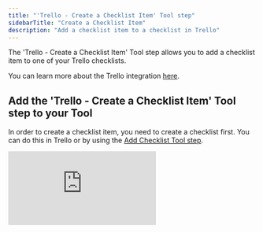 ```yaml
---
title: "'Trello - Create a Checklist Item' Tool step"
sidebarTitle: "Create a Checklist Item"
description: "Add a checklist item to a checklist in Trello"
---
```


The 'Trello - Create a Checklist Item' Tool step allows you to add a checklist item to one of your Trello checklists. 

<Note>You can learn more about the Trello integration [here](/integrations/popular-integrations/trello).</Note>

## Add the 'Trello - Create a Checklist Item' Tool step to your Tool

<Note>In order to create a checklist item, you need to create a checklist first. You can do this in Trello or by using the [Add Checklist Tool step](/tool/tool-steps/trello/add-checklist).</Note>

<div style={{ width:"100%",position:"relative","padding-top":"56.75%" }}>
<iframe src="https://app.supademo.com/embed/cmca79ds21fnl8qszp67y77v6" frameBorder="0" title="Add the Trello - Create a Checklist Item Tool step to your Tool" allow="clipboard-write" webkitallowfullscreen="true" mozallowfullscreen="true" allowfullscreen style={{ position:"absolute",top:0,left:0,width:"100%",height:"100%",border:"3px solid #5E43CE",borderRadius:"10px" }} />

</div>

You can add the 'Create a Checklist Item' Tool step to your Tool by:

1. Creating a new Tool, then searching for the 'Create a Checklist Item' Tool step
2. Click 'Expand' to see the full Tool step
3. Select or add your Trello account
4. Add the board your checklist is on
5. Add the card your checklist is on
6. Select the name of the checklist you want to add a checklist item to
7. Add the name of the checklist item in the 'Name' field
8. Use the 'Position' dropdown to specify whether the checklist item is added to the top or bottom of the checklist
9. Use the 'Checked' checkbox to specify whether the checklist item should be created as checked or not
10. Click 'Run step' to test your Tool step!